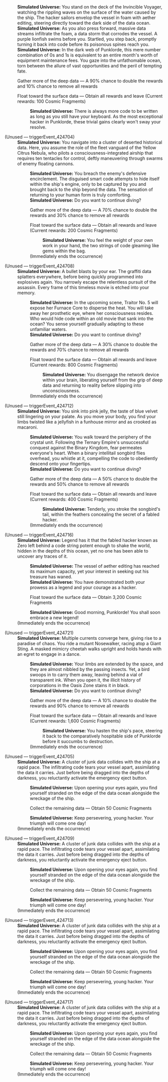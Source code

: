 {{Dialogue Start}}
:'''Simulated Universe:''' You stand on the deck of the Invincible Voyager, watching the rippling waves on the surface of the water caused by the ship. The hacker sailors envelop the vessel in foam with aether editing, steering directly toward the dark side of the data ocean.
:'''Simulated Universe:''' As you also press forward, massive data streams infiltrate the foam, a data storm that corrodes the vessel. A purple lionfish swims before you. Startled, you step back, promptly turning it back into code before its poisonous spines reach you.
:'''Simulated Universe:''' In the dark web of Punklorde, this mere number combination of 0s and 1s is equivalent to an entire month's worth of equipment maintenance fees. You gaze into the unfathomable ocean, torn between the allure of vast opportunities and the peril of tempting fate.
:{{DIcon|Star}} Gather more of the deep data &mdash; A 90% chance to double the rewards and 10% chance to remove all rewards
:{{DIcon|Star}} Float toward the surface data &mdash; Obtain all rewards and leave (Current rewards: 100 Cosmic Fragments)
::'''Simulated Universe:''' There is always more code to be written as long as you still have your keyboard. As the most exceptional hacker in Punklorde, these trivial gains clearly won't sway your resolve.


;(Unused &mdash; triggerEvent_424704)
:'''Simulated Universe:''' You navigate into a cluster of deserted historical data. Here, you assume the role of the fleet vanguard of the Yellow Citrus Nebula, who pilots a consciousness-integrated airship that requires ten tentacles for control, deftly maneuvering through swarms of enemy floating cannons.
::'''Simulated Universe:''' You breach the enemy's defensive encirclement. The disguised smart code attempts to hide itself within the ship's engine, only to be captured by you and brought back to the ship beyond the data. The sensation of returning to your human form is truly comforting.
::'''Simulated Universe:''' Do you want to continue diving?
::{{DIcon|Star}} Gather more of the deep data &mdash; A 70% chance to double the rewards and 30% chance to remove all rewards
::{{DIcon|Star}} Float toward the surface data &mdash; Obtain all rewards and leave (Current rewards: 200 Cosmic Fragments)
:::'''Simulated Universe:''' You feel the weight of your own work in your hand, the two strings of code gleaming like gems within the bag.
::;(Immediately ends the occurrence)

;(Unused &mdash; triggerEvent_424708)
:'''Simulated Universe:''' A bullet blasts by your ear. The graffiti data splatters everywhere, before being quickly programmed into explosives again. You narrowly escape the relentless pursuit of the assassin. Every frame of this timeless movie is etched into your memory.
::'''Simulated Universe:''' In the upcoming scene, Traitor No. 5 will expose her Furnace Core to disperse the heat. You will take away her prosthetic eye, where her consciousness resides. Who would hide code within an old movie that sank into the ocean? You sense yourself gradually adapting to these unfamiliar waters.
::'''Simulated Universe:''' Do you want to continue diving?
::{{DIcon|Star}} Gather more of the deep data &mdash; A 30% chance to double the rewards and 70% chance to remove all rewards
::{{DIcon|Star}} Float toward the surface data &mdash; Obtain all rewards and leave (Current rewards: 800 Cosmic Fragments)
:::'''Simulated Universe:''' You disengage the network device within your brain, liberating yourself from the grip of deep data and returning to reality before slipping into unconsciousness.
::;(Immediately ends the occurrence)

;(Unused &mdash; triggerEvent_424712)
:'''Simulated Universe:''' You sink into pink jelly, the taste of blue velvet still lingering on your palate. As you move your body, you find your limbs twisted like a jellyfish in a funhouse mirror and as crooked as macaroni.
::'''Simulated Universe:''' You walk toward the periphery of the crystal unit. Following the Ternary Empire's unsuccessful conquest against the Binary Kingdom, fear permeates everyone's heart. When a binary intellitail songbird flies overhead, you whistle at it, compelling the code to obediently descend onto your fingertips.
::'''Simulated Universe:''' Do you want to continue diving?
::{{DIcon|Star}} Gather more of the deep data &mdash; A 50% chance to double the rewards and 50% chance to remove all rewards
::{{DIcon|Star}} Float toward the surface data &mdash; Obtain all rewards and leave (Current rewards: 400 Cosmic Fragments)
:::'''Simulated Universe:''' Tenderly, you stroke the songbird's tail, within the feathers concealing the secret of a fabled hacker.
::;(Immediately ends the occurrence)

;(Unused &mdash; triggerEvent_424716)
:'''Simulated Universe:''' Legend has it that the fabled hacker known as Zero left behind a code string potent enough to shake the world, hidden in the depths of this ocean, yet no one has been able to uncover any traces of it.
::'''Simulated Universe:''' The vessel of aether editing has reached its maximum capacity, yet your interest in seeking out his treasure has waned.
::'''Simulated Universe:''' You have demonstrated both your prowess as a legend and your courage as a hacker.
::{{DIcon|Star}} Float toward the surface data &mdash; Obtain 3,200 Cosmic Fragments
::'''Simulated Universe:''' Good morning, Punklorde! You shall soon embrace a new legend!
:;(Immediately ends the occurrence)

;(Unused &mdash; triggerEvent_424721)
:'''Simulated Universe:''' Multiple currents converge here, giving rise to a paradise of chaos. You ride a mutant Nosewalker, racing atop a Giant Sting. A masked mimicry cheetah walks upright and holds hands with an egret to engage in a dance.
::'''Simulated Universe:''' Your limbs are extended by the space, and they are almost nibbled by the passing insects. Yet, a bird swoops in to carry them away, leaving behind a vial of transparent ink. When you open it, the illicit history of corporations in the Oasis Zone stains it in black.
::'''Simulated Universe:''' Do you want to continue diving?
::{{DIcon|Star}} Gather more of the deep data &mdash; A 10% chance to double the rewards and 90% chance to remove all rewards
::{{DIcon|Star}} Float toward the surface data &mdash; Obtain all rewards and leave (Current rewards: 1,600 Cosmic Fragments)
:::'''Simulated Universe:''' You hasten the ship's pace, steering it back to the comparatively hospitable side of Punklorde before it succumbs to destruction.
::;(Immediately ends the occurrence)

;(Unused &mdash; triggerEvent_424705)
:'''Simulated Universe:''' A cluster of junk data collides with the ship at a rapid pace. The infiltrating code tears your vessel apart, assimilating the data it carries. Just before being dragged into the depths of darkness, you reluctantly activate the emergency eject button.
::'''Simulated Universe:''' Upon opening your eyes again, you find yourself stranded on the edge of the data ocean alongside the wreckage of the ship.
::{{DIcon|Star}} Collect the remaining data &mdash; Obtain 50 Cosmic Fragments
::'''Simulated Universe:''' Keep persevering, young hacker. Your triumph will come one day!
:;(Immediately ends the occurrence)

;(Unused &mdash; triggerEvent_424709)
:'''Simulated Universe:''' A cluster of junk data collides with the ship at a rapid pace. The infiltrating code tears your vessel apart, assimilating the data it carries. Just before being dragged into the depths of darkness, you reluctantly activate the emergency eject button.
::'''Simulated Universe:''' Upon opening your eyes again, you find yourself stranded on the edge of the data ocean alongside the wreckage of the ship.
::{{DIcon|Star}} Collect the remaining data &mdash; Obtain 50 Cosmic Fragments
::'''Simulated Universe:''' Keep persevering, young hacker. Your triumph will come one day!
:;(Immediately ends the occurrence)

;(Unused &mdash; triggerEvent_424713)
:'''Simulated Universe:''' A cluster of junk data collides with the ship at a rapid pace. The infiltrating code tears your vessel apart, assimilating the data it carries. Just before being dragged into the depths of darkness, you reluctantly activate the emergency eject button.
::'''Simulated Universe:''' Upon opening your eyes again, you find yourself stranded on the edge of the data ocean alongside the wreckage of the ship.
::{{DIcon|Star}} Collect the remaining data &mdash; Obtain 50 Cosmic Fragments
::'''Simulated Universe:''' Keep persevering, young hacker. Your triumph will come one day!
:;(Immediately ends the occurrence)

;(Unused &mdash; triggerEvent_424717)
:'''Simulated Universe:''' A cluster of junk data collides with the ship at a rapid pace. The infiltrating code tears your vessel apart, assimilating the data it carries. Just before being dragged into the depths of darkness, you reluctantly activate the emergency eject button.
::'''Simulated Universe:''' Upon opening your eyes again, you find yourself stranded on the edge of the data ocean alongside the wreckage of the ship.
::{{DIcon|Star}} Collect the remaining data &mdash; Obtain 50 Cosmic Fragments
::'''Simulated Universe:''' Keep persevering, young hacker. Your triumph will come one day!
:;(Immediately ends the occurrence)
{{Dialogue End}}